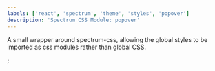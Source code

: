 ```yaml
---
labels: ['react', 'spectrum', 'theme', 'styles', 'popover']
description: 'Spectrum CSS Module: popover'
---
```



A small wrapper around spectrum-css, allowing the global
styles to be imported as css modules rather than global CSS.

<CSSModulePreview styles={styles} />;
